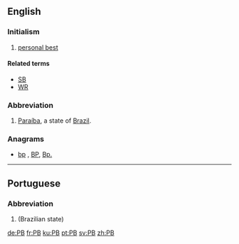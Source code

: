 {{also|Pb|pb}}

==English==

===Initialism===
{{head|en|initialism}}

# {{context|sports|lang=en}} [[personal best]]

====Related terms====
* [[SB]]
* [[WR]]
===Abbreviation===
{{head|en|abbreviation}}

# [[Paraíba]], a state of [[Brazil]].

===Anagrams===
* [[bp#English|bp]] , [[BP#English|BP]], [[Bp.#English|Bp.]]

----

==Portuguese==

===Abbreviation===
{{head|pt|abbreviation}}

# {{abbreviation of|Paraíba|lang=pt}} (Brazilian state)

[[de:PB]]
[[fr:PB]]
[[ku:PB]]
[[pt:PB]]
[[sv:PB]]
[[zh:PB]]